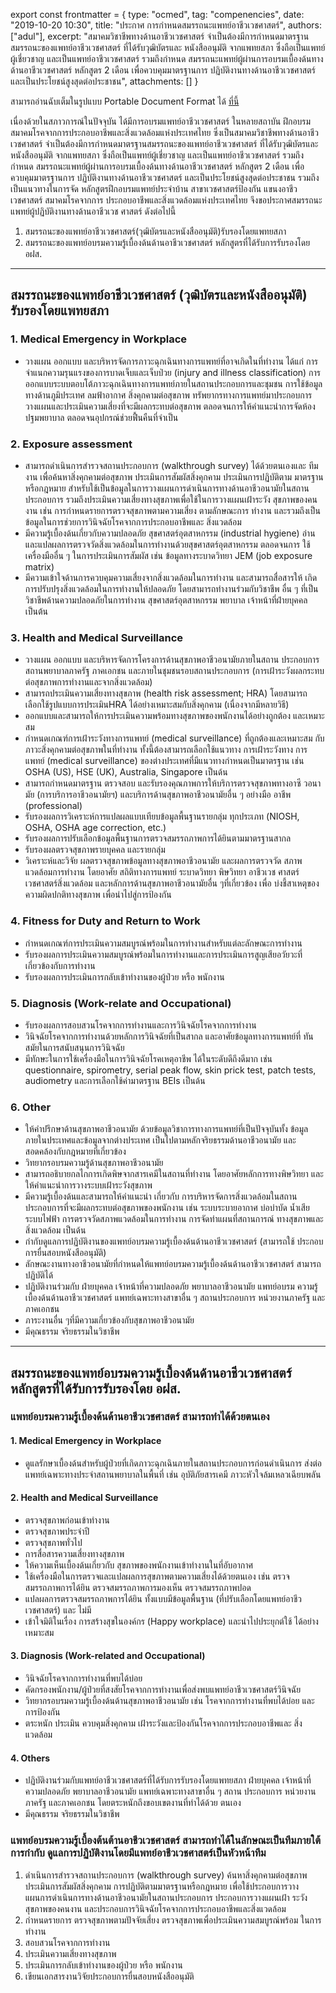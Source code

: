 ﻿export const frontmatter = {
	type: "ocmed",
	tag: "compenencies",
	date: "2019-10-20 10:30",
	title: "ประกาศ การกำหนดสมรรถนะแพทย์อาชีวเวชศาสตร์",
	authors: ["adul"],
	excerpt: "สมาคมวิชาชีพทางด้านอาชีวเวชศาสตร์ จำเป็นต้องมีการกำหนดมาตรฐานสมรรถนะของแพทย์อาชีวเวชศาสตร์ ที่ได้รับวุฒิบัตรและ หนังสืออนุมัติ จากแพทยสภา ซึ่งถือเป็นแพทย์ผู้เชี่ยวชาญ และเป็นแพทย์อาชีวเวชศาสตร์ รวมถึงกำหนด สมรรถนะแพทย์ผู้ผ่านการอบรมเบื้องด้นทางด้านอาชีวเวชศาสตร์ หลักสูตร 2 เดือน เพื่อควบคุมมาตรฐานการ ปฏิบัติงานทางด้านอาชีวเวชศาสตร์ และเป็นประโยชน์สูงสุดต่อประชาชน",
	attachments: []
}

สามารถอ่านฉับเต็มในรูปแบบ Portable Document Format ได้ [ที่นี้](/ocmed/competencies.pdf)

เนื่องด้วยในสภาวการณ์ในปัจจุบัน ได้มีการอบรมแพทย์อาชีวเวชศาสตร์ ในหลายสถาบัน
ฝึกอบรม สมาคมโรคจากการประกอบอาชีพและสิ่งแวดล้อมแห่งประเทศไทย ซึ่งเป็นสมาคมวิชาชีพทางด้านอาชีวเวชศาสตร์ จำเป็นต้องมีการกำหนดมาตรฐานสมรรถนะของแพทย์อาชีวเวชศาสตร์ ที่ได้รับวุฒิบัตรและ หนังสืออนุมัติ จากแพทยสภา ซึ่งถือเป็นแพทย์ผู้เชี่ยวชาญ และเป็นแพทย์อาชีวเวชศาสตร์ รวมถึงกำหนด สมรรถนะแพทย์ผู้ผ่านการอบรมเบื้องด้นทางด้านอาชีวเวชศาสตร์ หลักสูตร 2 เดือน เพื่อควบคุมมาตรฐานการ ปฏิบัติงานทางด้านอาชีวเวชศาสตร์ และเป็นประโยชน์สูงสุดต่อประชาชน รวมถึงเป็นแนวทางในการจัด หลักสูตรฝึกอบรมแพทย์ประจำบ้าน สาขาเวชศาสตร์ป้องกัน แขนงอาชีวเวชศาสตร์ สมาคมโรคจากการ ประกอบอาชีพและสิ่งแวดล้อมแห่งประเทศไทย จึงขอประกาศสมรรถนะแพทย์ผู้ปฏิบัติงานทางด้านอาชีวเวช ศาสตร์ ดังต่อไปนี้

1.	สมรรถนะของแพทย์อาชีวเวชศาสตร์(วุฒิบัตรและหนังสืออนุมัติ)รับรองโดยแพทยสภา
2.	สมรรถนะของแพทย์อบรมความรู้เบื้องด้นด้านอาชีวเวชศาสตร์ หลักสูตรที่ได้รับการรับรองโดย อฝส. 

---

## สมรรถนะของแพทย์อาชีวเวชศาสตร์ (วุฒิบัตรและหนังสืออนุมัติ) รับรองโดยแพทยสภา

### 1.	Medical Emergency in Workplace
-	วางแผน ออกแบบ และบริหารจัดการภาวะฉุกเฉินทางการแพทย์ที่อาจเกิดในที่ทำงาน ได้แก่ การจำแนกความรุนแรงของการบาดเจ็บและเจ็บป่วย (injury and illness classification) การออกแบบระบบตอบโต้ภาวะฉุกเฉินทางการแพทย์ภายในสถานประกอบการและชุมชน การใช้ข้อมูลทางด้านภูมิประเทศ ลมฟ้าอากาศ สิ่งคุกคามต่อสุขภาพ ทรัพยากรทางการแพทย์มาประกอบการวางแผนและประเมินความเสี่ยงที่จะมีผลกระทบต่อสุขภาพ ตลอดจนการให้คำแนะนำการจัดห้องปฐมพยาบาล ตลอดจนอุปกรณ์ช่วยฟื้นคืนที่จำเป็น
### 2.	Exposure assessment
-	สามารถดำเนินการสำรวจสถานประกอบการ (walkthrough survey) ได้ด้วยตนเองและ ทีมงาน เพื่อค้นหาสิ่งคุกคามต่อสุขภาพ ประเมินการสัมผัสสิ่งคุกคาม ประเมินการปฏิบัติตาม มาตรฐานหรือกฎหมาย สำหรับใช้เป็นข้อมูลในการวางแผนการดำเนินการทางด้านอาชีวอนามัยในสถานประกอบการ รวมถึงประเมินความเสี่ยงทางสุขภาพเพื่อใช้ในการวางแผนเฝ้าระวัง สุขภาพของคนงาน เช่น การกำหนดรายการตรวจสุขภาพตามความเสี่ยง ตามลักษณะการ ทำงาน และรวมถึงเป็นข้อมูลในการช่วยการวินิจฉัยโรคจากการประกอบอาชีพและ สิ่งแวดล้อม
-	มีความรู้เบื้องด้นเกี่ยวกับความปลอดภัย สุขศาสตร์อุตสาหกรรม (industrial hygiene) อ่าน และแปลผลการตรวจวัดสิ่งแวดล้อมในการทำงานด้วยสุขศาสตร์อุตสาหกรรม ตลอดจนการ ใช้เครื่องมืออื่น ๆ ในการประเมินการสัมผัส เช่น ข้อมูลทางระบาดวิทยา JEM (job exposure matrix)
-	มีความเข้าใจด้านการควบคุมความเสี่ยงจากสิ่งแวดล้อมในการทำงาน และสามารถสื่อสารให้ เกิดการปรับปรุงสิ่งแวดล้อมในการทำงานให้ปลอดภัย โดยสามารถทำงานร่วมกับวิชาชีพ อื่น ๆ ที่เป็นวิชาชีพด้านความปลอดภัยในการทำงาน สุขศาสตร์อุตสาหกรรม พยาบาล เจ้าหน้าที่ฝ่ายบุคคล เป็นต้น
### 3.	Health and Medical Surveillance
-	วางแผน ออกแบบ และบริหารจัดการโครงการด้านสุขภาพอาชีวอนามัยภายในสถาน ประกอบการ สถานพยาบาลภาครัฐ ภาคเอกชน และภายในชุมชนรอบสถานประกอบการ (การเฝ้าระวังผลกระทบต่อสุขภาพการทำงานและจากสิ่งแวดล้อม)
-	สามารถประเมินความเสี่ยงทางสุขภาพ (health risk assessment; HRA) โดยสามารถ เลือกใช้รูปแบบการประเมินHRA ได้อย่างเหมาะสมกับสิ่งคุกคาม (เนื่องจากมีหลายวิธี)
-	ออกแบบและสามารถให้การประเมินความพร้อมทางสุขภาพของพนักงานได้อย่างถูกต้อง และเหมาะสม
-	กำหนดเกณฑ์การเฝ้าระวังทางการแพทย์ (medical surveillance) ที่ถูกต้องและเหมาะสม กับภาวะสิ่งคุกคามต่อสุขภาพในที่ทำงาน ทั้งนี้ต้องสามารถเลือกใช้แนวทาง การเฝ้าระวังทาง การแพทย์ (medical surveillance) ของต่างประเทศที่มีแนวทางกำหนดเป็นมาตรฐาน เช่น OSHA (US), HSE (UK), Australia, Singapore เป็นด้น
-	สามารถกำหนดมาตรฐาน ตรวจสอบ และรับรองคุณภาพการให้บริการตรวจสุขภาพทางอาซี วอนามัย (การบริการอาชีวอนามัยฯ) และบริการด้านสุขภาพอาชีวอนามัยอื่น ๆ อย่างมือ อาชีพ (professional)
-	รับรองผลการวิเคราะห์การแปลผลแบบเทียบข้อมูลพื้นฐานรายกลุ่ม ทุกประเภท (NIOSH, OSHA, OSHA age correction, etc.)
-	รับรองผลการปรับเลือกข้อมูลพื้นฐานการตรวจสมรรถภาพการได้ยินตามมาตรฐานสากล
-	รับรองผลตรวจสุขภาพรายบุคคล และรายกลุ่ม
-	วิเคราะห์และวิจัย ผลตรวจสุขภาพข้อมูลทางสุขภาพอาชีวอนามัย และผลการตรวจวัด สภาพแวดล้อมการทำงาน โดยอาศัย สถิติทางการแพทย์ ระบาดวิทยา พิษวิทยา อาชีวเวช ศาสตร์ เวชศาสตร์สิ่งแวดล้อม และหลักการด้านสุขภาพอาชีวอนามัยอื่น ๆที่เกี่ยวข้อง เพื่อ บ่งชี้สาเหตุของความผิดปกติทางสุขภาพ เพื่อนำไปสู่การป้องกัน
### 4.	Fitness for Duty and Return to Work
-	กำหนดเกณฑ์การประเมินความสมบูรณ์พร้อมในการทำงานสำหรับแต่ละลักษณะการทำงาน
-	รับรองผลการประเมินความสมบูรณ์พร้อมในการทำงานและการประเมินการสูญเสียอวัยวะที่ เกี่ยวข้องกับการทำงาน
-	รับรองผลการประเมินการกลับเข้าทำงานของผู้ป่วย หรือ พนักงาน
### 5.	Diagnosis (Work-relate and Occupational)
-	รับรองผลการสอบสวนโรคจากการทำงานและการวินิจฉัยโรคจากการทำงาน
-	วินิจฉัยโรคจากการทำงานด้วยหลักการวินิจฉัยที่เป็นสากล และอาศัยข้อมูลทางการแพทย์ที่ ทันสมัยในการสนับสนุนการวินิจฉัย
-	มีทักษะในการใช้เครื่องมือในการวินิจฉัยโรคเหตุอาชีพ ได้ในระดับดีถึงดีมาก เช่น questionnaire, spirometry, serial peak flow, skin prick test, patch tests, audiometry และการเลือกใช้ค่ามาตรฐาน BEIs เป็นด้น
### 6.	Other
-	ให้คำปรึกษาด้านสุขภาพอาชีวอนามัย ด้วยข้อมูลวิชาการทางการแพทย์ที่เป็นปัจจุบันทั้ง ข้อมูลภายในประเทศและข้อมูลจากต่างประเทศ เป็นไปตามหลักจริยธรรมด้านอาชีวอนามัย และสอดคล้องกับกฎหมายที่เกี่ยวข้อง
-	วิทยากรอบรมความรู้ด้านสุขภาพอาชีวอนามัย
-	สามารถอธิบายกลไกการเกิดพิษจากสารเคมีในสถานที่ทำงาน โดยอาศัยหลักการทางพิษวิทยา และให้คำแนะนำการวางระบบเฝ้าระวังสุขภาพ
-	มีความรู้เบื้องด้นและสามารถให้คำแนะนำ เกี่ยวกับ การบริหารจัดการสิ่งแวดล้อมในสถาน ประกอบการที่จะมีผลกระทบต่อสุขภาพของพนักงาน เช่น ระบบระบายอากาศ บ่อบำบัด น้ำเสีย ระบบไฟฟ้า การตรวจวัดสภาพแวดล้อมในการทำงาน การจัดทำแผนที่สถานการณ์ ทางสุขภาพและสิ่งแวดล้อม เป็นด้น
-	กำกับดูแลการปฏิบัติงานของแพทย์อบรมความรู้เบื้องด้นด้านอาชีวเวชศาสตร์ (สามารถใช้ ประกอบการยื่นสอบหนังสืออนุมัติ)
-	ลักษณะงานทางอาชีวอนามัยที่กำหนดให้แพทย์อบรมความรู้เบื้องด้นด้านอาชีวเวชศาสตร์ สามารถปฏิบัติได้
-	ปฏิบัติงานร่วมกับ ฝ่ายบุคคล เจ้าหน้าที่ความปลอดภัย พยาบาลอาชีวอนามัย แพทย์อบรม ความรู้เบื้องด้นด้านอาชีวเวชศาสตร์ แพทย์เฉพาะทางสาขาอื่น ๆ สถานประกอบการ หน่วยงานภาครัฐ และภาคเอกชน
-	ภาระงานอื่น ๆที่มีความเกี่ยวข้องกับสุขภาพอาชีวอนามัย
-	มีคุณธรรม จริยธรรมในวิชาชีพ 

---

## สมรรถนะของแพทย์อบรมความรู้เบื้องด้นด้านอาชีวเวชศาสตร์ หลักสูตรที่ได้รับการรับรองโดย อฝส.
### แพทย์อบรมความรู้เบื้องด้นด้านอาชีวเวชศาสตร์ สามารถทำได้ด้วยตนเอง

#### 1. Medical Emergency in Workplace
-	ดูแลรักษาเบื้องด้นสำหรับผู้ป่วยที่เกิดภาวะฉุกเฉินภายในสถานประกอบการก่อนดำเนินการ ส่งต่อแพทย์เฉพาะทางประจำสถานพยาบาลในพื้นที่ เช่น อุบัติภัยสารเคมี ภาวะหัวใจล้มเหลวเฉียบพลัน
#### 2. Health and Medical Surveillance
-	ตรวจสุขภาพก่อนเข้าทำงาน
-	ตรวจสุขภาพประจำปี
-	ตรวจสุขภาพทั่วไป
-	การสื่อสารความเสี่ยงทางสุขภาพ
-	ให้ความเห็นเบื้องด้นเกี่ยวกับ สุขภาพของพนักงานเข้าทำงานในที่อับอากาศ
-	ใช้เครื่องมือในการตรวจและแปลผลการสุขภาพตามความเสี่ยงได้ด้วยตนเอง เช่น ตรวจ สมรรถภาพการได้ยิน ตรวจสมรรถภาพการมองเห็น ตรวจสมรรถภาพปอด
-	แปลผลการตรวจสมรรถภาพการได้ยิน ทั้งแบบมีข้อมูลพื้นฐาน (ที่ปรับเลือกโดยแพทย์อาชีวเวชศาสตร์) และ ไม่มี
-	เข้าใจมิติในเรื่อง การสร้างสุขในองค์กร (Happy workplace) และนำไปประยุกต์ใช้ ได้อย่าง เหมาะสม
#### 3. Diagnosis (Work-related and Occupational)
-	วินิจฉัยโรคจากการทำงานที่พบได้บ่อย
-	คัดกรองพนักงาน/ผู้ป่วยที่สงสัยโรคจากการทำงานเพื่อส่งพบแพทย์อาชีวเวชศาสตร์วินิจฉัย
-	วิทยากรอบรมความรู้เบื้องด้นด้านสุขภาพอาชีวอนามัย เช่น โรคจากการทำงานที่พบได้บ่อย และการป้องกัน
-	ตระหนัก ประเมิน ควบคุมสิ่งคุกคาม เฝ้าระวังและป้องกันโรคจากการประกอบอาชีพและ สิ่งแวดล้อม
#### 4. Others
-	ปฏิบัติงานร่วมกับแพทย์อาชีวเวชศาสตร์ที่ได้รับการรับรองโดยแพทยสภา ฝ่ายบุคคล เจ้าหน้าที่ความปลอดภัย พยาบาลอาชีวอนามัย แพทย์เฉพาะทางสาขาอื่น ๆ สถาน ประกอบการ หน่วยงานภาครัฐ และภาคเอกชน โดยตระหนักถึงขอบเขตงานที่ทำได้ด้วย ตนเอง
-	มีคุณธรรม จริยธรรมในวิชาชีพ

### แพทย์อบรมความรู้เบื้องต้นต้านอาชีวเวชศาสตร์ สามารถทำได้ในลักษณะเป็นทีมภายใต้การกำกับ ดูแลการปฏิบัติงานโดยมีแพทย์อาชีวเวชศาสตร์เป็นหัวหน้าทีม

1.	ดำเนินการสำรวจสถานประกอบการ (walkthrough survey) ค้นหาสิ่งคุกคามต่อสุขภาพ ประเมินการสัมผัสสิ่งคุกคาม การปฏิบัติตามมาตรฐานหรือกฎหมาย เพื่อใช้ประกอบการวาง แผนการดำเนินการทางด้านอาชีวอนามัยในสถานประกอบการ ประกอบการวางแผนเฝ้า ระวังสุขภาพของคนงาน และประกอบการวินิจฉัยโรคจากการประกอบอาชีพและสิ่งแวดล้อม
2.	กำหนดรายการ ตรวจสุขภาพตามปัจจัยเสี่ยง ตรวจสุขภาพเพื่อประเมินความสมบูรณ์พร้อม ในการทำงาน
3.	สอบสวนโรคจากการทำงาน
4.	ประเมินความเสี่ยงทางสุขภาพ
5.	ประเมินการกลับเข้าทำงานของผู้ป่วย หรือ พนักงาน
6.	เขียนเอกสารงานวิจัยประกอบการยื่นสอบหนังสืออนุมัติ
